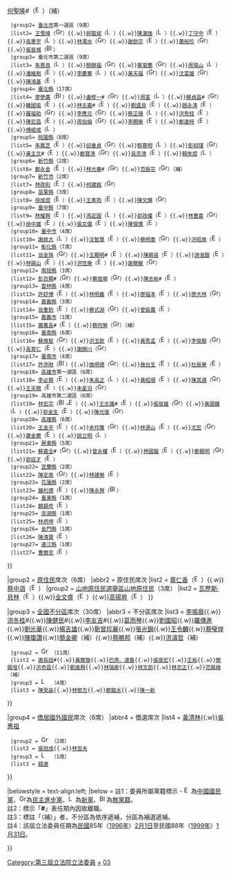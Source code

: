 {{Navbox with collapsible groups
|name = 第三屆立法院立法委員名單
|title = [[第三屆立法院立法委員名單|{{fontcolor|white|第三屆立法院立法委員名單}}]]
|titlestyle = background:#0c1c8c; color:#ffffff
|image =[[File:ROC_Legislative Yuan Seal.svg|100px]]
|style = width:100%;text-align:center; 
|groupstyle = text-align:center; background-color:#;
|liststyle = text-align:center;
|state = {{{state<includeonly>|collapsed</includeonly>}}}
|selected=

|above = [[立法院院長|院長]]：[[劉松藩]]（[[File:Emblem of the Kuomintang.svg|16px]]）／[[立法院副院長|副院長]]：[[王金平]]（[[File:Emblem of the Kuomintang.svg|16px]]）

|group1 = [[中華民國行政區劃|區域]]席次（122席）
|abbr1 = 區域席次
|list1 =
{{Navbox|child
  |groupstyle = text-align:left;
  |liststyle = text-align:left;
  |group1= [[基隆市]]（2席）
  |list1= [[李進勇]]#（[[File:Green Island with White Cross.svg|16px]]）{{.w}}[[徐少萍]]（[[File:Emblem of the Kuomintang.svg|16px]]）{{.w}}[[何聖隆]]#（[[File:Emblem of the Kuomintang.svg|16px]]）（補）
  |group2= [[臺北市]]第一選區（9席）
  |list2= [[王雪峰 (臺灣)|王雪峰]]（[[File:Green Island with White Cross.svg|16px]]）{{.w}}[[郝龍斌]]（[[File:LogoCNP.svg|16px]]）{{.w}}[[陳漢強]]（[[File:LogoCNP.svg|16px]]）{{.w}}[[丁守中]]（[[File:Emblem of the Kuomintang.svg|16px]]）{{.w}}[[高惠宇]]（[[File:LogoCNP.svg|16px]]）{{.w}}[[林濁水]]（[[File:Green Island with White Cross.svg|16px]]）{{.w}}[[謝欽宗]]（[[File:Emblem of the Kuomintang.svg|16px]]）{{.w}}[[蕭裕珍]]（[[File:Green Island with White Cross.svg|16px]]）{{.w}}[[張晉城]]（[[File:Black-nill.png|16px]]）
  |group3= 臺北市第二選區（9席）
  |list3= [[朱惠良]]（[[File:LogoCNP.svg|16px]]）{{.w}}[[顏錦福]]（[[File:Green Island with White Cross.svg|16px]]）{{.w}}[[葉菊蘭]]（[[File:Green Island with White Cross.svg|16px]]）{{.w}}[[周陽山]]（[[File:LogoCNP.svg|16px]]）{{.w}}[[潘維剛]]（[[File:Emblem of the Kuomintang.svg|16px]]）{{.w}}[[李慶華]]（[[File:LogoCNP.svg|16px]]）{{.w}}[[黃天福_(臺灣)|黃天福]]（[[File:Green Island with White Cross.svg|16px]]）{{.w}}[[沈富雄]]（[[File:Green Island with White Cross.svg|16px]]）{{.w}}[[陳鴻基]]（[[File:Emblem of the Kuomintang.svg|16px]]）
  |group4= [[新北市|臺北縣]]（17席）
  |list4= [[廖學廣]]（[[File:Black-nill.png|16px]]）{{.w}}[[盧修一]]#（[[File:Green Island with White Cross.svg|16px]]）{{.w}}[[周荃]]（[[File:LogoCNP.svg|16px]]）{{.w}}[[蘇貞昌]]#（[[File:Green Island with White Cross.svg|16px]]）{{.w}}[[韓國瑜]]（[[File:Emblem of the Kuomintang.svg|16px]]）{{.w}}[[林志嘉]]#（[[File:Emblem of the Kuomintang.svg|16px]]）{{.w}}[[劉盛良]]（[[File:Emblem of the Kuomintang.svg|16px]]）{{.w}}[[趙永清 (台灣政治人物)|趙永清]]（[[File:Emblem of the Kuomintang.svg|16px]]）{{.w}}[[羅福助]]（[[File:Green Island with White Cross.svg|16px]]）{{.w}}[[李應元]]（[[File:Green Island with White Cross.svg|16px]]）{{.w}}[[蔡正揚]]（[[File:LogoCNP.svg|16px]]）{{.w}}[[洪秀柱]]（[[File:Emblem of the Kuomintang.svg|16px]]）{{.w}}[[陳宏昌]]（[[File:Emblem of the Kuomintang.svg|16px]]）{{.w}}[[周伯倫]]（[[File:Green Island with White Cross.svg|16px]]）{{.w}}[[李顯榮]]（[[File:Emblem of the Kuomintang.svg|16px]]）{{.w}}[[鄭逢時]]（[[File:Emblem of the Kuomintang.svg|16px]]）{{.w}}[[傅崐成]]（[[File:LogoCNP.svg|16px]]）
  |group5= [[桃園市|桃園縣]]（8席）
  |list5= [[朱鳳芝]]（[[File:Emblem of the Kuomintang.svg|16px]]）{{.w}}[[邱垂貞]]（[[File:Green Island with White Cross.svg|16px]]）{{.w}}[[郁慕明]]（[[File:LogoCNP.svg|16px]]）{{.w}}[[彭紹瑾]]（[[File:Green Island with White Cross.svg|16px]]）{{.w}}[[黃主文]]#（[[File:Emblem of the Kuomintang.svg|16px]]）{{.w}}[[鄭寶清]]（[[File:Green Island with White Cross.svg|16px]]）{{.w}}[[吳克清 (1954年)|吳克清]]（[[File:Emblem of the Kuomintang.svg|16px]]）{{.w}}[[賴來焜]]（[[File:LogoCNP.svg|16px]]）
  |group6= [[新竹縣]]（2席）
  |list6= [[鄭永金]]（[[File:Emblem of the Kuomintang.svg|16px]]）{{.w}}[[林光華]]#（[[File:Green Island with White Cross.svg|16px]]）{{.w}}[[范振宗]]（[[File:Green Island with White Cross.svg|16px]]）（補）
  |group7= [[新竹市]]（2席）
  |list7= [[林政則]]（[[File:Emblem of the Kuomintang.svg|16px]]）{{.w}}[[柯建銘]]（[[File:Green Island with White Cross.svg|16px]]）
  |group8= [[苗栗縣]]（3席）
  |list8= [[徐成焜]]（[[File:Emblem of the Kuomintang.svg|16px]]）{{.w}}[[王素筠]]（[[File:Emblem of the Kuomintang.svg|16px]]）{{.w}}[[陳文輝 (1943年)|陳文輝]]（[[File:Green Island with White Cross.svg|16px]]）
  |group9= [[臺中縣]]（7席）
  |list9= [[林耀興]]（[[File:Emblem of the Kuomintang.svg|16px]]）{{.w}}[[馮定國]]（[[File:LogoCNP.svg|16px]]）{{.w}}[[郭政權]]（[[File:Emblem of the Kuomintang.svg|16px]]）{{.w}}[[林豐喜]]（[[File:Green Island with White Cross.svg|16px]]）{{.w}}[[徐中雄]]（[[File:Emblem of the Kuomintang.svg|16px]]）{{.w}}[[張文儀]]（[[File:Emblem of the Kuomintang.svg|16px]]）{{.w}}[[陳傑儒]]（[[File:Emblem of the Kuomintang.svg|16px]]）
  |group10= [[臺中市]]（4席）
  |list10= [[謝啟大]]（[[File:LogoCNP.svg|16px]]）{{.w}}[[沈智慧 (台灣)|沈智慧]]（[[File:Emblem of the Kuomintang.svg|16px]]）{{.w}}[[蔡明憲]]（[[File:Green Island with White Cross.svg|16px]]）{{.w}}[[洪昭男]]（[[File:Emblem of the Kuomintang.svg|16px]]）
  |group11= [[彰化縣]]（7席）
  |list11= [[翁金珠]]（[[File:Green Island with White Cross.svg|16px]]）{{.w}}[[王顯明]]#（[[File:Emblem of the Kuomintang.svg|16px]]）{{.w}}[[陳朝容]]（[[File:Emblem of the Kuomintang.svg|16px]]）{{.w}}[[游淮銀]]（[[File:Emblem of the Kuomintang.svg|16px]]）{{.w}}[[林錫山]]（[[File:Emblem of the Kuomintang.svg|16px]]）{{.w}}[[洪性榮]]（[[File:Emblem of the Kuomintang.svg|16px]]）{{.w}}[[謝聰敏]]（[[File:Green Island with White Cross.svg|16px]]）
  |group12= [[南投縣]]（3席）
  |list12= [[彭百顯]]#（[[File:Green Island with White Cross.svg|16px]]）{{.w}}[[蔡煌瑯]]（[[File:Green Island with White Cross.svg|16px]]）{{.w}}[[陳志彬 (1949年)|陳志彬]]#（[[File:Emblem of the Kuomintang.svg|16px]]）
  |group13= [[雲林縣]]（4席）
  |list13= [[許舒博]]（[[File:Emblem of the Kuomintang.svg|16px]]）{{.w}}[[林明義]]（[[File:Emblem of the Kuomintang.svg|16px]]）{{.w}}[[廖福本]]（[[File:Emblem of the Kuomintang.svg|16px]]）{{.w}}[[廖大林]]（[[File:Green Island with White Cross.svg|16px]]）
  |group14= [[嘉義縣]]（3席）
  |list14= [[翁重鈞]]（[[File:Emblem of the Kuomintang.svg|16px]]）{{.w}}[[蔡式淵]]（[[File:Green Island with White Cross.svg|16px]]）{{.w}}[[曾振農]]（[[File:Emblem of the Kuomintang.svg|16px]]）
  |group15= [[嘉義市]]（1席）
  |list15= [[蕭萬長]]#（[[File:Emblem of the Kuomintang.svg|16px]]）{{.w}}[[蔡同榮]]（[[File:Green Island with White Cross.svg|16px]]）（補）
  |group16= [[臺南縣]]（6席）
  |list16= [[蘇煥智]]（[[File:Green Island with White Cross.svg|16px]]）{{.w}}[[洪玉欽]]（[[File:Emblem of the Kuomintang.svg|16px]]）{{.w}}[[黃秀孟]]（[[File:Emblem of the Kuomintang.svg|16px]]）{{.w}}[[李俊毅]]（[[File:Green Island with White Cross.svg|16px]]）{{.w}}[[高育仁]]（[[File:Emblem of the Kuomintang.svg|16px]]）{{.w}}[[謝錦川]]（[[File:Green Island with White Cross.svg|16px]]）
  |group17= [[臺南市]]（4席）
  |list17= [[許添財]]（[[File:Black-nill.png|16px]]）{{.w}}[[施明德]]（[[File:Green Island with White Cross.svg|16px]]）{{.w}}[[施台生]]（[[File:Emblem of the Kuomintang.svg|16px]]）{{.w}}[[杜振榮]]（[[File:Emblem of the Kuomintang.svg|16px]]）
  |group18= [[高雄市]]第一選區（6席）
  |list18= [[李必賢]]（[[File:Emblem of the Kuomintang.svg|16px]]）{{.w}}[[朱高正]]（[[File:LogoCNP.svg|16px]]）{{.w}}[[黃昭順]]（[[File:Emblem of the Kuomintang.svg|16px]]）{{.w}}[[陳其邁]]（[[File:Green Island with White Cross.svg|16px]]）{{.w}}[[王天競]]（[[File:Emblem of the Kuomintang.svg|16px]]）{{.w}}[[朱星羽]]（[[File:Green Island with White Cross.svg|16px]]）
  |group19= 高雄市第二選區（6席）
  |list19= [[林宏宗]]（[[File:Black-nill.png|16px]]→[[File:Emblem of the Kuomintang.svg|16px]]）{{.w}}[[王志雄 (1952年)|王志雄]]#（[[File:Emblem of the Kuomintang.svg|16px]]）{{.w}}[[張俊雄]]（[[File:Green Island with White Cross.svg|16px]]）{{.w}}[[黃國鐘]]（[[File:LogoCNP.svg|16px]]）{{.w}}[[郭金生]]（[[File:Emblem of the Kuomintang.svg|16px]]）{{.w}}[[陳光復]]（[[File:Green Island with White Cross.svg|16px]]）
  |group20= [[高雄縣]]（6席）
  |list20= [[王金平]]（[[File:Emblem of the Kuomintang.svg|16px]]）{{.w}}[[余玲雅]]（[[File:Green Island with White Cross.svg|16px]]）{{.w}}[[林源山]]（[[File:Emblem of the Kuomintang.svg|16px]]）{{.w}}[[尤宏]]（[[File:Green Island with White Cross.svg|16px]]）{{.w}}[[蕭金蘭]]（[[File:Emblem of the Kuomintang.svg|16px]]）{{.w}}[[姚立明]]（[[File:LogoCNP.svg|16px]]）
  |group21= [[屏東縣]]（5席）
  |list21= [[蘇嘉全]]#（[[File:Green Island with White Cross.svg|16px]]）{{.w}}[[曾永權]]（[[File:Emblem of the Kuomintang.svg|16px]]）{{.w}}[[林國龍]]（[[File:Emblem of the Kuomintang.svg|16px]]）{{.w}}[[鄭朝明]]（[[File:Green Island with White Cross.svg|16px]]）{{.w}}[[郭廷才]]（[[File:Emblem of the Kuomintang.svg|16px]]）
  |group22= [[宜蘭縣]]（2席）
  |list22= [[陳定南]]（[[File:Green Island with White Cross.svg|16px]]）{{.w}}[[林建榮]]（[[File:Emblem of the Kuomintang.svg|16px]]）
  |group23= [[花蓮縣]]（2席）
  |list23= [[鍾利德]]（[[File:Emblem of the Kuomintang.svg|16px]]）{{.w}}[[陳永興]]（[[File:Black-nill.png|16px]]）
  |group24= [[臺東縣]]（1席）
  |list24= [[饒穎奇]]（[[File:Emblem of the Kuomintang.svg|16px]]）
  |group25= [[澎湖縣]]（1席）
  |list25= [[林炳坤]]（[[File:Emblem of the Kuomintang.svg|16px]]）
  |group26= [[金門縣]]（1席）
  |list26= [[陳清寶]]（[[File:Emblem of the Kuomintang.svg|16px]]）
  |group27= [[連江縣 (中華民國)|連江縣]]（1席）
  |list27= [[曹爾忠]]（[[File:Emblem of the Kuomintang.svg|16px]]）
}}

|group2 = [[臺灣原住民|原住民]]席次（6席）
|abbr2 = 原住民席次
|list2 =
{{Navbox|child
|groupstyle = text-align:left;
|liststyle = text-align:left;
|group1 = {{nowrap begin}}[[平地原住民選舉區|平地]][[臺灣原住民|原住民]]（3席）{{nowrap end}}
|list1 = [[莊金生]]（[[File:Emblem of the Kuomintang.svg|16px]]）{{.w}}[[章仁香]]（[[File:Emblem of the Kuomintang.svg|16px]]）{{.w}}[[蔡中涵]]（[[File:Emblem of the Kuomintang.svg|16px]]）
|group2 = [[山地原住民選舉區山地]][[臺灣原住民|原住民]]（3席）
|list2 = [[瓦歷斯·貝林|瓦歷斯‧貝林]]（[[File:Emblem of the Kuomintang.svg|16px]]）{{.w}}[[全文盛]]（[[File:Emblem of the Kuomintang.svg|16px]]）{{.w}}[[高揚昇]]（[[File:Emblem of the Kuomintang.svg|16px]]）
}}

|group3 = [[原中華民國公告疆域行政區劃|全國不分區]]席次（30席）
|abbr3 = 不分區席次
|list3 =
{{Navbox|child
  |groupstyle = text-align:left;
  |liststyle = text-align:left;
  |group1 = {{nowrap begin}}[[File:Emblem of the Kuomintang.svg|16px]] [[中國國民黨|{{color|blue|中國國民黨}}]]（15席）{{nowrap end}}
  |list1 = [[劉松藩]]{{.w}}[[李鳴皋]]{{.w}}[[洪冬桂]]#{{.w}}[[陳健民 (立法委員)|陳健民]]#{{.w}}[[李友吉]]#{{.w}}[[葛雨琴]]{{.w}}[[劉國昭]]{{.w}}[[羅傳進]]{{.w}}[[劉光華]]{{.w}}[[楊吉雄]]{{.w}}[[靳曾珍麗]]{{.w}}[[張光錦]]{{.w}}[[王令麟]]{{.w}}[[蔡璧煌]]{{.w}}[[陳瓊讚]]{{.w}}[[簡金卿]]（補）{{.w}}[[蔡勝邦]]（補）{{.w}}[[洪濬哲]]（補）
  |group2 = [[File:Green Island with White Cross.svg|16px]] [[民主進步黨|{{color|green|民主進步黨}}]]（11席）
  |list2 = [[謝長廷]]#{{.w}}[[黃爾璇]]{{.w}}[[巴燕·達魯|巴燕．達魯]]{{.w}}[[張俊宏]]{{.w}}[[王拓]]{{.w}}[[簡錫堦]]{{.w}}[[洪奇昌]]{{.w}}[[劉進興]]{{.w}}[[林瑞卿]]{{.w}}[[林文郎]]{{.w}}[[林忠正]]{{.w}}[[范巽綠]]（補）
  |group3 = [[File:LogoCNP.svg|16px]] [[新黨|{{color|yellow|新黨}}]]（4席）
  |list3 = [[陳癸淼]]{{.w}}[[林郁方]]{{.w}}[[鄭龍水]]{{.w}}[[陳一新 (1950年)|陳一新]]
}}

|group4 = [[海外華人|僑居國外國民]]席次（6席）
|abbr4 = 僑選席次
|list4 =
{{Navbox|child
  |groupstyle = text-align:left;
  |liststyle = text-align:left;
  |group1 = {{nowrap begin}}[[File:Emblem of the Kuomintang.svg|16px]] [[中國國民黨|{{color|blue|中國國民黨}}]]（3席）{{nowrap end}}
  |list1 = [[李文郎]]{{.w}}[[黃清林]]{{.w}}[[吳惠祖]]
  |group2 = [[File:Green Island with White Cross.svg|16px]] [[民主進步黨|{{color|green|民主進步黨}}]]（2席）
  |list2 = [[張旭成]]{{.w}}[[林哲夫]]
  |group3 = [[File:LogoCNP.svg|16px]] [[新黨|{{color|yellow|新黨}}]]（1席）
  |list3 = [[錢達]]
}}

|belowstyle = text-align:left;
|below = 註1：委員所屬黨籍標示 - [[File:Emblem of the Kuomintang.svg|16px]]為[[中國國民黨]]、[[File:Green Island with White Cross.svg|16px]]為[[民主進步黨]]、[[File:LogoCNP.svg|16px]]為[[新黨]]、[[File:Black-nill.png|16px]]為[[無黨籍]]。<br/>註2：標示「'''#'''」表任期內因故離職。<br/>註3：標註「（補）」者，不分區為依序遞補，分區為補選遞補。<br/>註4：該屆立法委員任期為[[民國紀年|民國]]85年（[[1996年]]）[[2月1日]]至民國88年（[[1999年]]）[[1月31日]]。

}}[[Category:第三屆立法院立法委員]]<noinclude>
[[Category:第三屆立法院立法委員|+]]
[[Category:中華民國立法委員模板|03]]
</noinclude>